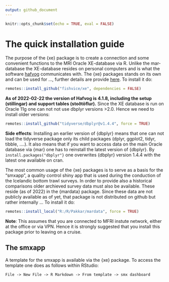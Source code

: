 ```yaml
---
output: github_document
---
```


```r
knitr::opts_chunk$set(echo = TRUE, eval = FALSE)
```

# The quick installation guide

The purpose of the {xe} package is to create a connection and some convenient functions to the MRI Oracle XE-database via R. Unlike the mar-database the XE-database resides on personal computers and is what the software [hafvog](https://heima.hafro.is/~darri/hafvog_vefur) communicates with. The {xe} packages stands on its own and can be used for ..., further details are provide [here](). To install it do:

```r
remotes::install_github("fishvice/xe", dependencies = FALSE)
```

**As of 2022-02-22 the version of Hafvog is 4.1.8, including the setup (stillingar) and support tables (stoðtöflur).** Since the XE database is run on Oracle 11g one can not not use dbplyr versions >2.0. Hence we need to install older versions:

```r
remotes::install_github("tidyverse/dbplyr@v1.4.4", force = TRUE)
```

**Side effects**: Installing an earlier version of {dbplyr} means that one can not load the tidyverse package only its child packages (dplyr, ggplot2, tidyr, tibble, ....). It also means that if you want to access data on the main Oracle database via {mar} one has to reinstall the latest version of {dbplyr}. By  `install.packages("dbplyr"}` one overwrites {dbplyr} version 1.4.4 with the latest one available on cran.

The most common usage of the {xe} packages is to serve as a basis for the "smxapp", a quality control shiny app that is used during the conduction of the Icelandic bottom trawl surveys. In order to provide also a historical comparisons older archieved survey data must also be available. These reside (as of 2022) in the {mardata} package. Since these data are not publicly available as of yet, that package is not distributed on github but rather internally ... To install it do:

```r
remotes::install_local("R:/R/Pakkar/mardata", force = TRUE)
```

**Note**: This assumes that you are connected to MFRI instute network, either at the office or via VPN. Hence it is strongly suggested that you install this package prior to leaving on a cruise.


## The smxapp

A template for the smxapp is available via the {xe} package. To access the template one does as follows within RStudio:

```
File -> New File -> R Markdown -> From template -> smx dashboard
```


